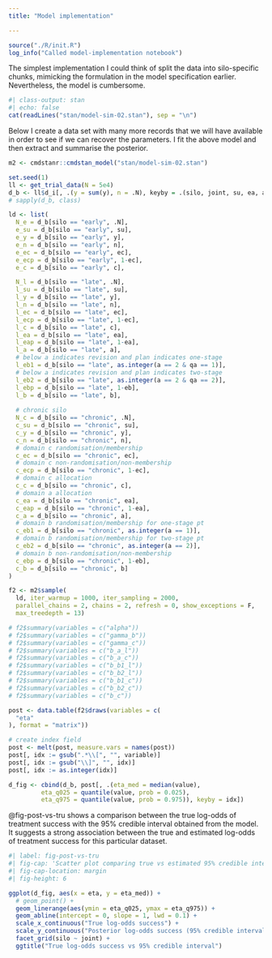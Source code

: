 ```yaml
---
title: "Model implementation"

---
```


```r
source("./R/init.R")
log_info("Called model-implementation notebook")
```



The simplest implementation I could think of split the data into silo-specific chunks, mimicking the formulation in the model specification earlier.
Nevertheless, the model is cumbersome.

```r
#| class-output: stan
#| echo: false
cat(readLines("stan/model-sim-02.stan"), sep = "\n")
```

Below I create a data set with many more records that we will have available in order to see if we can recover the parameters.
I fit the above model and then extract and summarise the posterior.

```r
m2 <- cmdstanr::cmdstan_model("stan/model-sim-02.stan")

set.seed(1)
ll <- get_trial_data(N = 5e4)
d_b <- ll$d_i[, .(y = sum(y), n = .N), keyby = .(silo, joint, su, ea, a, qa, eb, b, ec, c, eta)]
# sapply(d_b, class)

ld <- list(
  N_e = d_b[silo == "early", .N],
  e_su = d_b[silo == "early", su],
  e_y = d_b[silo == "early", y],
  e_n = d_b[silo == "early", n],
  e_ec = d_b[silo == "early", ec],
  e_ecp = d_b[silo == "early", 1-ec],
  e_c = d_b[silo == "early", c],

  N_l = d_b[silo == "late", .N],
  l_su = d_b[silo == "late", su],
  l_y = d_b[silo == "late", y],
  l_n = d_b[silo == "late", n],
  l_ec = d_b[silo == "late", ec],
  l_ecp = d_b[silo == "late", 1-ec],
  l_c = d_b[silo == "late", c],
  l_ea = d_b[silo == "late", ea],
  l_eap = d_b[silo == "late", 1-ea],
  l_a = d_b[silo == "late", a],
  # below a indicates revision and plan indicates one-stage
  l_eb1 = d_b[silo == "late", as.integer(a == 2 & qa == 1)],
  # below a indicates revision and plan indicates two-stage
  l_eb2 = d_b[silo == "late", as.integer(a == 2 & qa == 2)],
  l_ebp = d_b[silo == "late", 1-eb],
  l_b = d_b[silo == "late", b],
  
  # chronic silo
  N_c = d_b[silo == "chronic", .N],
  c_su = d_b[silo == "chronic", su],
  c_y = d_b[silo == "chronic", y],
  c_n = d_b[silo == "chronic", n],
  # domain c randomisation/membership
  c_ec = d_b[silo == "chronic", ec],
  # domain c non-randomisation/non-membership
  c_ecp = d_b[silo == "chronic", 1-ec],
  # domain c allocation
  c_c = d_b[silo == "chronic", c],
  # domain a allocation
  c_ea = d_b[silo == "chronic", ea],
  c_eap = d_b[silo == "chronic", 1-ea],
  c_a = d_b[silo == "chronic", a],
  # domain b randomisation/membership for one-stage pt
  c_eb1 = d_b[silo == "chronic", as.integer(a == 1)],
  # domain b randomisation/membership for two-stage pt
  c_eb2 = d_b[silo == "chronic", as.integer(a == 2)],
  # domain b non-randomisation/non-membership
  c_ebp = d_b[silo == "chronic", 1-eb],
  c_b = d_b[silo == "chronic", b]
)

f2 <- m2$sample(
  ld, iter_warmup = 1000, iter_sampling = 2000,
  parallel_chains = 2, chains = 2, refresh = 0, show_exceptions = F, 
  max_treedepth = 13)

# f2$summary(variables = c("alpha"))
# f2$summary(variables = c("gamma_b"))
# f2$summary(variables = c("gamma_c"))
# f2$summary(variables = c("b_a_l"))
# f2$summary(variables = c("b_a_c"))
# f2$summary(variables = c("b_b1_l"))
# f2$summary(variables = c("b_b2_l"))
# f2$summary(variables = c("b_b1_c"))
# f2$summary(variables = c("b_b2_c"))
# f2$summary(variables = c("b_c"))

post <- data.table(f2$draws(variables = c(
  "eta"
), format = "matrix"))

# create index field
post <- melt(post, measure.vars = names(post))
post[, idx := gsub(".*\\[", "", variable)]
post[, idx := gsub("\\]", "", idx)]
post[, idx := as.integer(idx)]

d_fig <- cbind(d_b, post[, .(eta_med = median(value), 
         eta_q025 = quantile(value, prob = 0.025),
         eta_q975 = quantile(value, prob = 0.975)), keyby = idx])
```

@fig-post-vs-tru shows a comparison between the true log-odds of treatment success with the 95% credible interval obtained from the model.
It suggests a strong association between the true and estimated log-odds of treatment success for this particular dataset.

```r
#| label: fig-post-vs-tru
#| fig-cap: 'Scatter plot comparing true vs estimated 95% credible interval for log-odds treatment success.'
#| fig-cap-location: margin
#| fig-height: 6

ggplot(d_fig, aes(x = eta, y = eta_med)) +
  # geom_point() +
  geom_linerange(aes(ymin = eta_q025, ymax = eta_q975)) +
  geom_abline(intercept = 0, slope = 1, lwd = 0.1) +
  scale_x_continuous("True log-odds success") +
  scale_y_continuous("Posterior log-odds success (95% credible interval)") +
  facet_grid(silo ~ joint) +
  ggtitle("True log-odds success vs 95% credible interval")
```


